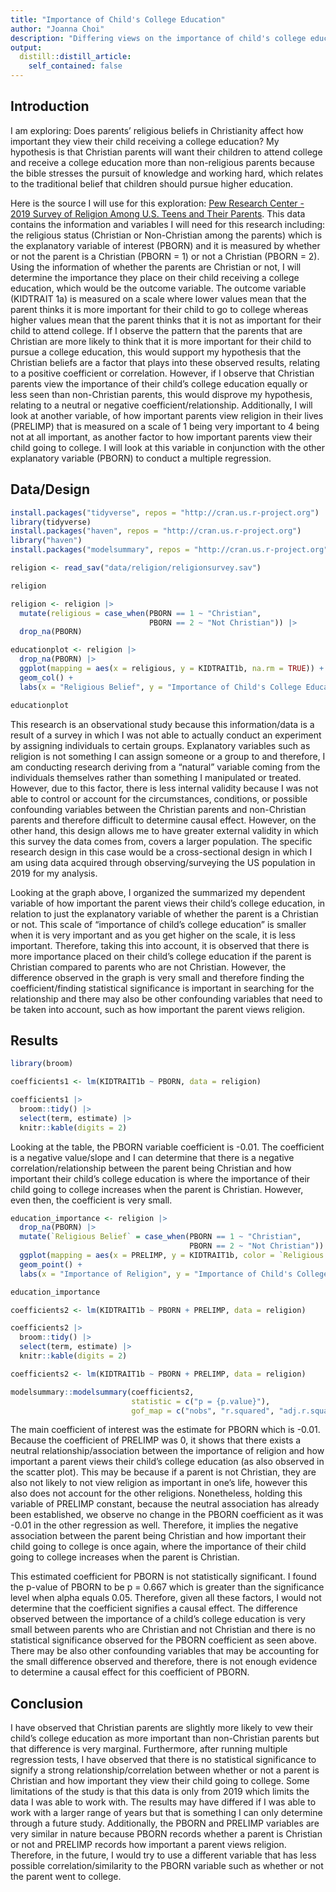 ```yaml
---
title: "Importance of Child's College Education"
author: "Joanna Choi"
description: "Differing views on the importance of child's college education based on parent's religion"
output:
  distill::distill_article:
    self_contained: false
---
```


  
## Introduction
  I am exploring: Does parents' religious beliefs in Christianity affect how important they view their child receiving a college education? My hypothesis is that Christian parents will want their children to attend college and receive a college education more than non-religious parents because the bible stresses the pursuit of knowledge and working hard, which relates to the traditional belief that children should pursue higher education.

  Here is the source I will use for this exploration:
[Pew Research Center - 2019 Survey of Religion Among U.S. Teens and Their Parents](https://www.pewresearch.org/religion/dataset/2019-survey-of-religion-among-u-s-teens-and-their-parents/). This data contains the information and variables I will need for this research including: the religious status (Christian or Non-Christian among the parents) which is the explanatory variable of interest (PBORN) and it is measured by whether or not the parent is a Christian (PBORN = 1) or not a Christian (PBORN = 2). Using the information of whether the parents are Christian or not, I will determine the importance they place on their child receiving a college education, which would be the outcome variable. The outcome variable (KIDTRAIT 1a) is measured on a scale where lower values mean that the parent thinks it is more important for their child to go to college whereas higher values mean that the parent thinks that it is not as important for their child to attend college. If I observe the pattern that the parents that are Christian are more likely to think that it is more important for their child to pursue a college education, this would support my hypothesis that the Christian beliefs are a factor that plays into these observed results, relating to a positive coefficient or correlation. However, if I observe that Christian parents view the importance of their child's college education equally or less seen than non-Christian parents, this would disprove my hypothesis, relating to a neutral or negative coefficient/relationship. Additionally, I will look at another variable, of how important parents view religion in their lives (PRELIMP) that is measured on a scale of 1 being very important to 4 being not at all important, as another factor to how important parents view their child going to college. I will look at this variable in conjunction with the other explanatory variable (PBORN) to conduct a multiple regression.

## Data/Design

```r
install.packages("tidyverse", repos = "http://cran.us.r-project.org")
library(tidyverse)
install.packages("haven", repos = "http://cran.us.r-project.org")
library("haven")
install.packages("modelsummary", repos = "http://cran.us.r-project.org")
```

```r
religion <- read_sav("data/religion/religionsurvey.sav")

religion

religion <- religion |>
  mutate(religious = case_when(PBORN == 1 ~ "Christian",
                               PBORN == 2 ~ "Not Christian")) |>
  drop_na(PBORN) 

educationplot <- religion |>
  drop_na(PBORN) |>
  ggplot(mapping = aes(x = religious, y = KIDTRAIT1b, na.rm = TRUE)) +
  geom_col() +
  labs(x = "Religious Belief", y = "Importance of Child's College Education")

educationplot
```
 This research is an observational study because this information/data is a result of a survey in which I was not able to actually conduct an experiment by assigning individuals to certain groups. Explanatory variables such as religion is not something I can assign someone or a group to and therefore, I am conducting research deriving from a "natural" variable coming from the individuals themselves rather than something I manipulated or treated. However, due to this factor, there is less internal validity because I was not able to control or account for the circumstances, conditions, or possible confounding variables between the Christian parents and non-Christian parents and therefore difficult to determine causal effect. However, on the other hand, this design allows me to have greater external validity in which this survey the data comes from, covers a larger population. The specific research design in this case would be a cross-sectional design in which I am using data acquired through observing/surveying the US population in 2019 for my analysis.
 
  Looking at the graph above, I organized the summarized my dependent variable of how important the parent views their child's college education, in relation to just the explanatory variable of whether the parent is a Christian or not. This scale of "importance of child's college education" is smaller when it is very important and as you get higher on the scale, it is less important. Therefore, taking this into account, it is observed that there is more importance placed on their child's college education if the parent is Christian compared to parents who are not Christian. However, the difference observed in the graph is very small and therefore finding the coefficient/finding statistical significance is important in searching for the relationship and there may also be other confounding variables that need to be taken into account, such as how important the parent views religion.
  
  
## Results
```r
library(broom)

coefficients1 <- lm(KIDTRAIT1b ~ PBORN, data = religion)

coefficients1 |>
  broom::tidy() |>
  select(term, estimate) |>  
  knitr::kable(digits = 2)
```
Looking at the table, the PBORN variable coefficient is -0.01. The coefficient is a negative value/slope and I can determine that there is a negative correlation/relationship between the parent being Christian and how important their child's college education is where the importance of their child going to college increases when the parent is Christian. However, even then, the coefficient is very small.

```r
education_importance <- religion |>
  drop_na(PBORN) |>
  mutate(`Religious Belief` = case_when(PBORN == 1 ~ "Christian",
                                        PBORN == 2 ~ "Not Christian")) |>
  ggplot(mapping = aes(x = PRELIMP, y = KIDTRAIT1b, color = `Religious Belief`)) +
  geom_point() +
  labs(x = "Importance of Religion", y = "Importance of Child's College Education")

education_importance
```
```r
coefficients2 <- lm(KIDTRAIT1b ~ PBORN + PRELIMP, data = religion)

coefficients2 |>
  broom::tidy() |>
  select(term, estimate) |>  
  knitr::kable(digits = 2)
```
```r
coefficients2 <- lm(KIDTRAIT1b ~ PBORN + PRELIMP, data = religion)

modelsummary::modelsummary(coefficients2,
                           statistic = c("p = {p.value}"),
                           gof_map = c("nobs", "r.squared", "adj.r.squared"))
```
  The main coefficient of interest was the estimate for PBORN which is -0.01. Because the coefficient of PRELIMP was 0, it shows that there exists a neutral relationship/association between the importance of religion and how important a parent views their child's college education (as also observed in the scatter plot). This may be because if a parent is not Christian, they are also not likely to not view religion as important in one's life, however this also does not account for the other religions. Nonetheless, holding this variable of PRELIMP constant, because the neutral association has already been established, we observe no change in the PBORN coefficient as it was -0.01 in the other regression as well. Therefore, it implies the negative association between the parent being Christian and how important their child going to college is once again, where the importance of their child going to college increases when the parent is Christian.
  
  This estimated coefficient for PBORN is not statistically significant. I found the p-value of PBORN to be p = 0.667 which is greater than the significance level when alpha equals 0.05. Therefore, given all these factors, I would not determine that the coefficient signifies a causal effect. The difference observed between the importance of a child's college education is very small between parents who are Christian and not Christian and there is no statistical significance observed for the PBORN coefficient as seen above. There may be also other confounding variables that may be accounting for the small difference observed and therefore, there is not enough evidence to determine a causal effect for this coefficient of PBORN.


## Conclusion
  I have observed that Christian parents are slightly more likely to vew their child's college education as more important than non-Christian parents but that difference is very marginal. Furthermore, after running multiple regression tests, I have observed that there is no statistical significance to signify a strong relationship/correlation between whether or not a parent is Christian and how important they view their child going to college. Some limitations of the study is that this data is only from 2019 which limits the data I was able to work with. The results may have differed if I was able to work with a larger range of years but that is something I can only determine through a future study. Additionally, the PBORN and PRELIMP variables are very similar in nature because PBORN records whether a parent is Christian or not and PRELIMP records how important a parent views religion. Therefore, in the future, I would try to use a different variable that has less possible correlation/similarity to the PBORN variable such as whether or not the parent went to college. 